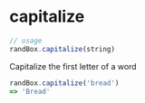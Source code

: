 # capitalize

```js
// usage
randBox.capitalize(string)
```

Capitalize the first letter of a word

```js
randBox.capitalize('bread')
=> 'Bread'
```
